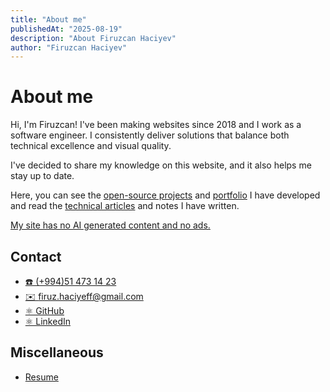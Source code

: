 ```yaml
---
title: "About me"
publishedAt: "2025-08-19"
description: "About Firuzcan Haciyev"
author: "Firuzcan Haciyev"
---
```


# About me

Hi, I'm Firuzcan! I've been making websites since 2018 and I work as a software engineer. I consistently deliver solutions that balance both technical excellence and visual quality.

I've decided to share my knowledge on this website, and it also helps me stay up to date.

Here, you can see the [open-source projects](/projects) and [portfolio](/portfolio) I have developed and read the [technical articles](/blog) and notes I have written.

<u>My site has no AI generated content and no ads.</u>

## Contact

- [☎️ (+994)51 473 14 23](tel:+994514731423)
- [✉️ firuz.haciyeff@gmail.com](mailto:firuz.haciyeff@gmail.com)
- [⚛️ GitHub](https://github.com/firuzcanh)
- [⚛️ LinkedIn](https://www.linkedin.com/in/firuzcan/)

## Miscellaneous

- [Resume](https://linkedin.com/in/firuzcan)
